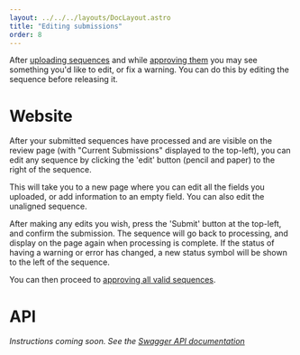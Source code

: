 ---
layout: ../../../layouts/DocLayout.astro
title: "Editing submissions"
order: 8
---


After [uploading sequences](/docs/how-to/upload-sequences) and while [approving them](/docs/how-to/approve-submissions) you may see something you'd like to edit, or fix a warning. You can do this by editing the sequence before releasing it.

# Website

After your submitted sequences have processed and are visible on the review page (with "Current Submissions" displayed to the top-left), you can edit any sequence by clicking the 'edit' button (pencil and paper) to the right of the sequence.

This will take you to a new page where you can edit all the fields you uploaded, or add information to an empty field.
You can also edit the unaligned sequence.

After making any edits you wish, press the 'Submit' button at the top-left, and confirm the submission.
The sequence will go back to processing, and display on the page again when processing is complete.
If the status of having a warning or error has changed, a new status symbol will be shown to the left of the sequence.

You can then proceed to [approving all valid sequences](/docs/how-to/approve-submissions).

# API

_Instructions coming soon. See the [Swagger API documentation](/api_documentation)_